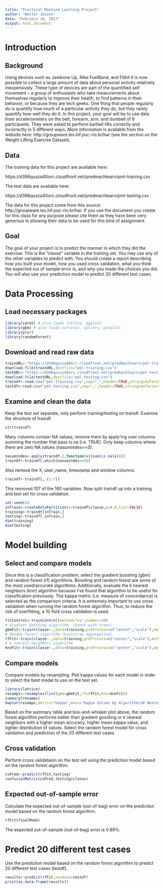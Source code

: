 ```yaml
---
title: "Practical Machine Learning Project"
author: "Walter Jessen"
date: "February 18, 2017"
output: html_document
---
```


# Introduction 

## Background

Using devices such as Jawbone Up, Nike FuelBand, and Fitbit it is now possible to collect a large amount of data about personal activity relatively inexpensively. These type of devices are part of the quantified self movement – a group of enthusiasts who take measurements about themselves regularly to improve their health, to find patterns in their behavior, or because they are tech geeks. One thing that people regularly do is quantify how much of a particular activity they do, but they rarely quantify how well they do it. In this project, your goal will be to use data from accelerometers on the belt, forearm, arm, and dumbell of 6 participants. They were asked to perform barbell lifts correctly and incorrectly in 5 different ways. More information is available from the website here: http://groupware.les.inf.puc-rio.br/har (see the section on the Weight Lifting Exercise Dataset). 

## Data

The training data for this project are available here:

https://d396qusza40orc.cloudfront.net/predmachlearn/pml-training.csv

The test data are available here:

https://d396qusza40orc.cloudfront.net/predmachlearn/pml-testing.csv

The data for this project come from this source: http://groupware.les.inf.puc-rio.br/har. If you use the document you create for this class for any purpose please cite them as they have been very generous in allowing their data to be used for this kind of assignment. 

## Goal

The goal of your project is to predict the manner in which they did the exercise. This is the "classe" variable in the training set. You may use any of the other variables to predict with. You should create a report describing how you built your model, how you used cross validation, what you think the expected out of sample error is, and why you made the choices you did. You will also use your prediction model to predict 20 different test cases. 

# Data Processing

## Load necessary packages
```r
library(caret) # also loads lattice, ggplot2
library(gbm) # also loads survival, splines, parallel
library(plyr)
library(randomForest)
```

## Download and read raw data
```r
trainURL<-"https://d396qusza40orc.cloudfront.net/predmachlearn/pml-training.csv"
download.file(trainURL,destfile="pml-training.csv")
testURL<-"https://d396qusza40orc.cloudfront.net/predmachlearn/pml-testing.csv"
download.file(testURL,destfile="pml-testing.csv")
traindf<-read.csv("pml-training.csv",sep=",",header=TRUE,stringsAsFactors=FALSE,na.strings=c("NA",""))
testdf<-read.csv("pml-testing.csv",sep=",",header=TRUE,stringsAsFactors=FALSE,na.strings=c("NA",""))
```

## Examine and clean the data

Keep the test set separate, only perform training/testing on traindf. Examine the structure of traindf.
```r
str(traindf)
```

Many columns contain NA values; remove them by apply'ing over columns summing the number that pass is.na (i.e. TRUE).
Only keep columns where there are zero NA values (nasumindex==0).
```r
nasumindex<-apply(traindf,2,function(x){sum(is.na(x))})
traindf<-traindf[,which(nasumindex==0)]
```

Also remove the X, user_name, timestamp and window columns.
```r
traindf<-traindf[,-(1:7)]
```

This removed 107 of the 160 variables. Now split traindf up into a training and test set for cross validation.
```r
set.seed(6)
inTrain<-createDataPartition(y=traindf$classe,p=0.6,list=FALSE)
training<-traindf[inTrain,]
testing<-traindf[-inTrain,]
dim(training)
dim(testing)
```

# Model building

## Select and compare models

Since this is a classification problem, select the gradient boosting (gbm) and random forest (rf) algorithms. Boosting and random forest are some of the most used/accurate algorithms. Additionally, evaluate the k nearest neighbors (knn) algorithm because I've found that algorithm to be useful for classification previously. The kappa metric (i.e. measure of concordance) is selected as the comparison criteria. It is extremely important to use cross validation when running the random forest algorithm. Thus, to reduce the risk of overfitting, a 10-fold cross validation is used.
```r
fitControl<-trainControl(method="cv",number=10)
# Gradient boosting algorithm  (boost with trees)
gbmFit<-train(classe~.,data=training,preProcess=c("center","scale"),method="gbm",metric="Kappa",trControl=fitControl,verbose=FALSE)
# Random forest algorithm (bootstrap aggregating)
rfFit<-train(classe~.,data=training,preProcess=c("center","scale"),method="rf",metric="Kappa",trControl=fitControl,verbose=FALSE)
# K nearest neighbors algorithm
knnFit<-train(classe~.,data=training,preProcess=c("center","scale"),method="knn",metric="Kappa",trControl=fitControl)
```

## Compare models

Compare models by resampling. Plot kappa values for each model in order to select the best model to use on the test set.
```r
library(lattice)
resamps<-resamples(list(gbm=gbmFit,rf=rfFit,knn=knnFit))
summary(resamps)
bwplot(resamps,metric="Kappa",main="Kappa Values by Algorithm\nK Nearest Neighbors (knn), Gradient Boosting (gbm), Random Forest (rf)")
```

Based on the summary table and box-and-whisker plot above, the random forest algorithm performs better than gradient goosting or k nearest neighbors with a higher mean accuracy, higher mean kappa value, and tighter distribution of values. Select the random forest model for cross validation and prediction of the 20 different test cases.

## Cross validation

Perform cross validataion on the test set using the prediction model based on the random forest algorithm.
```r
cvPred<-predict(rfFit,testing)
confusionMatrix(cvPred,testing$classe)
```

## Expected out-of-sample error

Calculate the expected out-of-sample (out-of-bag) error on the prediciton model based on the random forest algorithm.
```r
rfFit$finalModel
```

The expected out-of-sample (out-of-bag) error is 0.89%.

# Predict 20 different test cases

Use the prediction model based on the random forest algorithm to predict 20 different test cases (testdf).
```r
results<-predict(rfFit,newdata=testdf)
print(as.data.frame(results))
```
